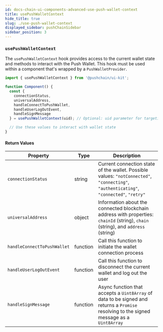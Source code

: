 ```yaml
---
id: docs-chain-ui-components-advanced-use-push-wallet-context
title: usePushWalletContext
hide_title: true
slug: ./use-push-wallet-context
displayed_sidebar: pushChainSidebar
sidebar_position: 3
---
```


### `usePushWalletContext`

The `usePushWalletContext` hook provides access to the current wallet state and methods to interact with the Push Wallet. This hook must be used within a component that's wrapped by a `PushWalletProvider`.

```jsx
import { usePushWalletContext } from '@pushchain/ui-kit';

function Component() {
  const {
    connectionStatus,
    universalAddress,
    handleConnectToPushWallet,
    handleUserLogOutEvent,
    handleSignMessage
  } = usePushWalletContext(uid); // Optional: uid parameter for targeting a specific wallet instance

  // Use these values to interact with wallet state
}
```


#### Return Values

| Property | Type | Description |
|----------|------|-------------|
| `connectionStatus` | string | Current connection state of the wallet. Possible values: `"notConnected"`, `"connecting"`, `"authenticating"`, `"connected"`, `"retry"` |
| `universalAddress` | object | Information about the connected blockchain address with properties: `chainId` (string), `chain` (string), and `address` (string) |
| `handleConnectToPushWallet` | function | Call this function to initiate the wallet connection process |
| `handleUserLogOutEvent` | function | Call this function to disconnect the current wallet and log out the user |
| `handleSignMessage` | function | Async function that accepts a `Uint8Array` of data to be signed and returns a `Promise` resolving to the signed message as a `Uint8Array` |
